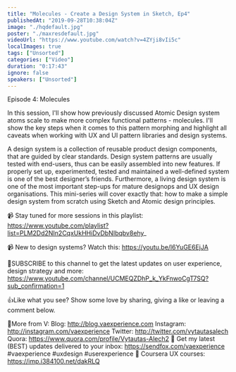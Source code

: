 ```yaml
---
title: "Molecules - Create a Design System in Sketch, Ep4"
publishedAt: "2019-09-28T10:38:04Z"
image: "./hqdefault.jpg"
poster: "./maxresdefault.jpg"
videoUrl: "https://www.youtube.com/watch?v=4ZYji8vIi5c"
localImages: true
tags: ["Unsorted"]
categories: ["Video"]
duration: "0:17:43"
ignore: false
speakers: ["Unsorted"]
---
```


Episode 4: Molecules

In this session, I'll show how previously discussed Atomic Design system atoms scale to make more complex functional patterns - molecules. I'll show the key steps when it comes to this pattern morphing and highlight all caveats when working with UX and UI pattern libraries and design systems.

A design system is a collection of reusable product design components, that are guided by clear standards. Design system patterns are usually tested with end-users, thus can be easily assembled into new features. If properly set up, experimented, tested and maintained a well-defined system is one of the best designer’s friends. Furthermore, a living design system is one of the most important step-ups for mature designops and UX design organisations. This mini-series will cover exactly that: how to make a simple design system from scratch using Sketch and Atomic design principles.

📹 Stay tuned for more sessions in this playlist:
https://www.youtube.com/playlist?list=PLM2Dd2NIn2CqxUkHHiDvDbNIbqbv8ehy_

📹 New to design systems? Watch this: https://youtu.be/l6YuGE6EjJA

🙌SUBSCRIBE to this channel to get the latest updates on user experience, design strategy and more: https://www.youtube.com/channel/UCMEQZDhP_k_YkFnwoCgT7SQ?sub_confirmation=1

👍Like what you see? Show some love by sharing, giving a like or leaving a comment below.

👨More from V:
Blog: http://blog.vaexperience.com
Instagram: http://instagram.com/vaexperience
Twitter: http://twitter.com/vytautasalech
Quora: https://www.quora.com/profile/Vytautas-Alech2 📩 Get my latest (BEST) updates delivered to your inbox: https://sendfox.com/vaexperience
#vaexperience #uxdesign #userexperience 🎒 Coursera UX courses: https://imp.i384100.net/dakRLQ
